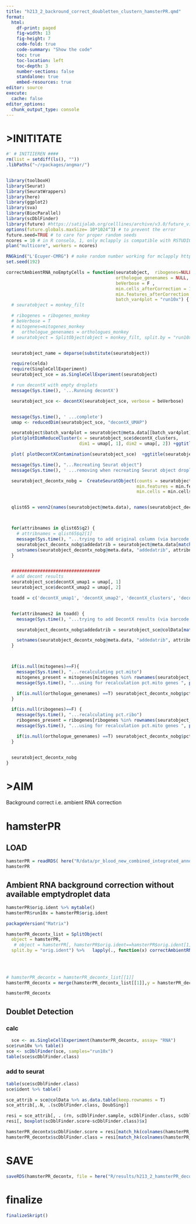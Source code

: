 ```yaml
---
title: "h213_2_backround_correct_doubletten_clustern_hamsterPR.qmd"
format:
  html:
    df-print: paged
    fig-width: 13
    fig-height: 7
    code-fold: true
    code-summary: "Show the code"
    toc: true
    toc-location: left
    toc-depth: 3
    number-sections: false
    standalone: true
    embed-resources: true
editor: source
execute:
  cache: false
editor_options:
  chunk_output_type: console
---
```


# >INITITATE

```r

#' # INITIIEREN ####
rm(list = setdiff(ls(), ""))
.libPaths("~/rpackages/angmar/")


library(toolboxH)
library(Seurat)
library(SeuratWrappers)
library(here)
library(ggplot2)
library(sva)
library(BiocParallel)
library(scDblFinder)
library(future) #https://satijalab.org/celllines/archive/v3.0/future_vignette.html
options(future.globals.maxSize= 10*1024^3) # to prevent the error
future.seed=TRUE # to care for proper random seeds
ncores = 10 # in R conselo, 1, only mclapply is compatible with RSTUDIO
plan("multicore", workers = ncores)

RNGkind("L'Ecuyer-CMRG") # make random number working for mclapply https://bookdown.org/rdpeng/rprogdatascience/parallel-computation.html#the-parallel-package
set.seed(192)

correctAmbientRNA_noEmptyCells = function(seuratobject,  ribogenes=NULL, mitogenes=NULL ,
                                          orthologue_genenames = NULL, # if mitogenes or ribogenes are provided than  if also providing orthologue_genenames, percentage of ribogenes and mitogenes relates to orthologue_genenames also included in the seuratobject, only
                                          beVerbose = F ,
                                          min.cells_afterCorrection = 1, #min.cells  Include features detected in at least this many cells. Will subset the counts matrix as well. To reintroduce excluded features, create a new object with a lower cutoff after bg correction
                                          min.features_afterCorrection = 1, ##Include cells where at least this many features are detected.
                                          batch_var4plot = "run10x") {
  # seuratobject = monkey_filt

  # ribogenes = ribogenes_monkey
  # beVerbose = T
  # mitogenes=mitogenes_monkey
  #   orthologue_genenames = orthologues_monkey
  # seuratobject = SplitObject(object = monkey_filt, split.by = "run10x")[[1]]


  seuratobject_name = deparse(substitute(seuratobject))

  require(celda)
  require(SingleCellExperiment)
  seuratobject_sce = as.SingleCellExperiment(seuratobject)

  # run decontX with empty droplets
  message(Sys.time(), '...Running decontX')

  seuratobject_sce <- decontX(seuratobject_sce, verbose = beVerbose)


  message(Sys.time(), ' ...complete')
  umap <- reducedDim(seuratobject_sce, "decontX_UMAP")

  seuratobject$batch_var4plot = seuratobject@meta.data[[batch_var4plot]]
  plot(plotDimReduceCluster(x = seuratobject_sce$decontX_clusters,
                            dim1 = umap[, 1], dim2 = umap[, 2]) +ggtitle(seuratobject_name, subtitle = unique(seuratobject$batch_var4plot)))

  plot( plotDecontXContamination(seuratobject_sce)  +ggtitle(seuratobject_name, subtitle = unique(seuratobject$batch_var4plot)))

  message(Sys.time(), "...Recreating Seurat object")
  message(Sys.time(), ' ...removing when recreating Seurat object droplets that have less or equal ',min.features_afterCorrection,' expression counts and  removing genes expressed in less than ',min.cells_afterCorrection,' cells')

  seuratobject_decontx_nobg =  CreateSeuratObject(counts = seuratobject_sce@assays@data$decontXcounts %>% round(),
                                                  min.features = min.features_afterCorrection,
                                                  min.cells = min.cells_afterCorrection)


  qlist65 = venn2(names(seuratobject@meta.data), names(seuratobject_decontx_nobg@meta.data), plotte = beVerbose, mylabels = c("provided\nseuratobject", "recreated\nseuratobject"), mytitle = "Attributes overlap prior\nadding them to the recreated seuratobject")



  for(attribnames in qlist65$q2) {
    # attribnames = qlist65$q2[1]
    message(Sys.time(), "...trying to add original column (via barcode ID) '", attribnames, "'")
    seuratobject_decontx_nobg$addedatrib = seuratobject@meta.data[match_hk(colnames(seuratobject_decontx_nobg) , colnames(seuratobject)),attribnames]
    setnames(seuratobject_decontx_nobg@meta.data, "addedatrib", attribnames)
  }


  ##################################
  # add decont results
  seuratobject_sce$decontX_umap1 = umap[, 1]
  seuratobject_sce$decontX_umap2 = umap[, 2]

  toadd = c('decontX_umap1', 'decontX_umap2', 'decontX_clusters', 'decontX_contamination')


  for(attribnames2 in toadd) {
    message(Sys.time(), "...trying to add DecontX results (via barcode ID) '", attribnames2, "'")

    seuratobject_decontx_nobg$addedatrib = seuratobject_sce@colData[match_hk(colnames(seuratobject_decontx_nobg) , colnames(seuratobject_sce)),attribnames2]

    setnames(seuratobject_decontx_nobg@meta.data, "addedatrib", attribnames2)
  }



  if(is.null(mitogenes)==F){
    message(Sys.time(), "...recalculating pct.mito")
    mitogenes_present = mitogenes[mitogenes %in% rownames(seuratobject_decontx_nobg)]
    message(Sys.time(), "...using for recalculation pct.mito genes ", paste(sort(mitogenes_present), collapse = ", "))

    if(is.null(orthologue_genenames) ==T) seuratobject_decontx_nobg$pct.mito <- PercentageFeatureSet(seuratobject_decontx_nobg,features = mitogenes_present) else seuratobject_decontx_nobg$pct.mito <- PercentageFeatureSet(seuratobject_decontx_nobg[rownames(seuratobject_decontx_nobg) %in% orthologue_genenames,],features = mitogenes_present)
  }

  if(is.null(ribogenes)==F) {
    message(Sys.time(), "...recalculating pct.ribo")
    ribogenes_present = ribogenes[ribogenes %in% rownames(seuratobject_decontx_nobg)]
    message(Sys.time(), "...using for recalculation pct.mito genes ", paste(sort(ribogenes_present), collapse = ", "))

    if(is.null(orthologue_genenames) ==T) seuratobject_decontx_nobg$pct.ribo =  PercentageFeatureSet(seuratobject_decontx_nobg, features = ribogenes_present) else seuratobject_decontx_nobg$pct.ribo =  PercentageFeatureSet(seuratobject_decontx_nobg[rownames(seuratobject_decontx_nobg) %in% orthologue_genenames,], features = ribogenes_present)
  }


  seuratobject_decontx_nobg
}

```

# >AIM

Background correct i.e. ambient RNA correction

# hamsterPR
## LOAD

```r
hamsterPR = readRDS( here("R/data/pr_blood_new_combined_integrated_annotated.rds"))
hamsterPR
```

## Ambient RNA background correction without available emptydroplet data

```r
hamsterPR$orig.ident %>% mytable()
hamsterPR$run10x = hamsterPR$orig.ident

packageVersion("Matrix")

hamsterPR_decontx_list = SplitObject(
  object = hamsterPR,
   # object = hamsterPR[, hamsterPR$orig.ident==hamsterPR$orig.ident[1]],
  split.by = "orig.ident") %>%   lapply(., function(x) correctAmbientRNA_noEmptyCells(seuratobject = x,                                                                      beVerbose=T,
                                                                                      min.cells_afterCorrection = 3, # as it is per batch
                                                                                      min.features_afterCorrection = 200
                                                                                         ))

# hamsterPR_decontx = hamsterPR_decontx_list[[1]]
hamsterPR_decontx = merge(hamsterPR_decontx_list[[1]],y = hamsterPR_decontx_list[2:length(hamsterPR_decontx_list)], merge.data = TRUE)

hamsterPR_decontx
```

## Doublet Detection
### calc
```r


  sce <- as.SingleCellExperiment(hamsterPR_decontx, assay= "RNA")
sce$run10x %>% table()
sce <- scDblFinder(sce, samples="run10x")
table(sce$scDblFinder.class)

```

### add to seurat
```r
table(sce$scDblFinder.class)
sce$ident %>% table()

sce_attrib = sce@colData %>% as.data.table(keep.rownames = T)
sce_attrib[,.N, .(scDblFinder.class, DoubSing)]

resi = sce_attrib[, . (rn, scDblFinder.sample, scDblFinder.class, scDblFinder.score, scDblFinder.weighted, scDblFinder.cxds_score)] # in particular 'scDblFinder.score' (the final score used) and 'scDblFinder.class' (whether the cell is called as 'doublet' or 'singlet').
resi[, boxplot(scDblFinder.score~scDblFinder.class)$x]

hamsterPR_decontx$scDblFinder.score = resi[match_hk(colnames(hamsterPR_decontx), resi$rn), scDblFinder.score]
hamsterPR_decontx$scDblFinder.class = resi[match_hk(colnames(hamsterPR_decontx), resi$rn), scDblFinder.class]


```




# SAVE

```r
saveRDS(hamsterPR_decontx, file = here("R/results/h213_2_hamsterPR_decontx_dblt.RDS"))
```



# finalize

```r
finalizeSkript()

```

